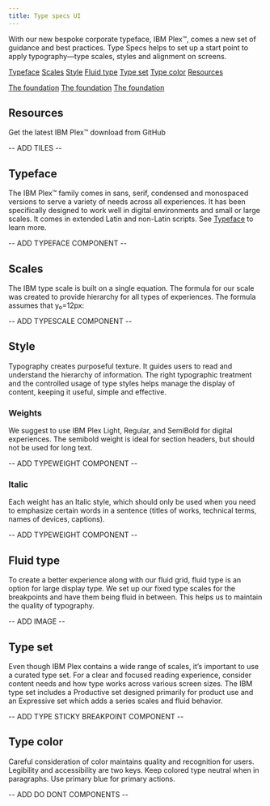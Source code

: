 ```yaml
---
title: Type specs UI
---
```



<PageDescription>

With our new bespoke corporate typeface, IBM Plex™, comes a new set of guidance and best practices. Type Specs helps to set up a start point to apply typography—type scales, styles and alignment on screens.

</PageDescription>

[Typeface](#)
[Scales](#)
[Style](#)
[Fluid type](#)
[Type set](#)
[Type color](#)
[Resources](#)

<AnchorLinks>
  <a href="#">The foundation</a>
  <a href="#">The foundation</a>
  <a href="#">The foundation</a>
</AnchorLinks>

## Resources

Get the latest IBM Plex™ download from GitHub

-- ADD TILES --

## Typeface

The IBM Plex™ family comes in sans, serif, condensed and monospaced versions to serve a variety of needs across all experiences. It has been specifically designed to work well in digital environments and small or large scales. It comes in extended Latin and non-Latin scripts. See [Typeface](https://www.ibm.com/elements/typeface/) to learn more.

-- ADD TYPEFACE COMPONENT --

## Scales

The IBM type scale is built on a single equation. The formula for our scale was created to provide hierarchy for all types of experiences. The formula assumes that y₀=12px:

-- ADD TYPESCALE COMPONENT --

## Style

Typography creates purposeful texture. It guides users to read and understand the hierarchy of information. The right typographic treatment and the controlled usage of type styles helps manage the display of content, keeping it useful, simple and effective.

### Weights

We suggest to use IBM Plex Light, Regular, and SemiBold for digital experiences. The semibold weight is ideal for section headers, but should not be used for long text.

-- ADD TYPEWEIGHT COMPONENT --

### Italic

Each weight has an Italic style, which should only be used when you need to emphasize certain words in a sentence (titles of works, technical terms, names of devices, captions).

-- ADD TYPEWEIGHT COMPONENT --

## Fluid type

To create a better experience along with our fluid grid, fluid type is an option for large display type. We set up our fixed type scales for the breakpoints and have them being fluid in between. This helps us to maintain the quality of typography.

-- ADD IMAGE --

## Type set

Even though IBM Plex contains a wide range of scales, it’s important to use a curated type set. For a clear and focused reading experience, consider content needs and how type works across various screen sizes. The IBM type set includes a Productive set designed primarily for product use and an Expressive set which adds a series scales and fluid behavior.

-- ADD TYPE STICKY BREAKPOINT COMPONENT --

## Type color

Careful consideration of color maintains quality and recognition for users. Legibility and accessibility are two keys. Keep colored type neutral when in paragraphs. Use primary blue for primary actions.

-- ADD DO DONT COMPONENTS --
